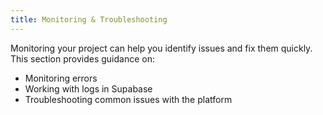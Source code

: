 ```yaml
---
title: Monitoring & Troubleshooting
---
```


Monitoring your project can help you identify issues and fix them quickly. This section provides guidance on:

- Monitoring errors
- Working with logs in Supabase
- Troubleshooting common issues with the platform
